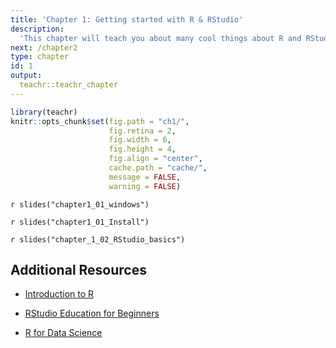 ```yaml
---
title: 'Chapter 1: Getting started with R & RStudio'
description:
  'This chapter will teach you about many cool things about R and RStudio and help you get start with RStudio.'
next: /chapter2
type: chapter
id: 1
output:
  teachr::teachr_chapter
---
```



```r
library(teachr)
knitr::opts_chunk$set(fig.path = "ch1/",
                      fig.retina = 2,
                      fig.width = 6, 
                      fig.height = 4,
                      fig.align = "center",
                      cache.path = "cache/",
                      message = FALSE,
                      warning = FALSE)
```


<exercise id="1" title="Windows: Installing R and RStudio" type="slides">

`r slides("chapter1_01_windows")`

</exercise>

<exercise id="2" title="macOS: Installing R and RStudio" type="slides">

`r slides("chapter1_01_Install")`

</exercise>

<exercise id="3" title="RStudio basics" type="slides">

`r slides("chapter_1_02_RStudio_basics")`

</exercise>

<exercise id="4" title="Additional Resources">

## Additional Resources 

- [Introduction to R](https://cengel.github.io/R-intro/)

- [RStudio Education for Beginners](https://education.rstudio.com/learn/beginner/)

- [R for Data Science](https://r4ds.had.co.nz)



</exercise>




